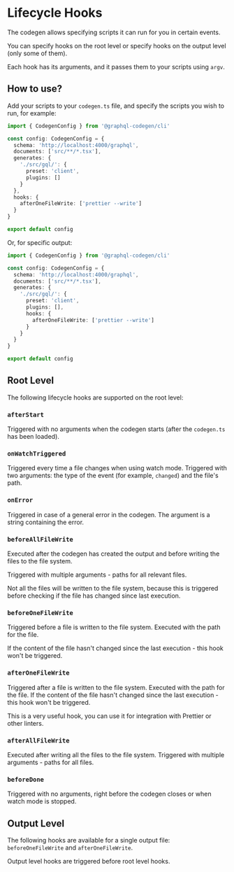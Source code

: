 
# Lifecycle Hooks

The codegen allows specifying scripts it can run for you in certain events.

You can specify hooks on the root level or specify hooks on the output level (only some of them).

Each hook has its arguments, and it passes them to your scripts using `argv`.

## How to use?

Add your scripts to your `codegen.ts` file, and specify the scripts you wish to run, for example:

```ts
import { CodegenConfig } from '@graphql-codegen/cli'

const config: CodegenConfig = {
  schema: 'http://localhost:4000/graphql',
  documents: ['src/**/*.tsx'],
  generates: {
    './src/gql/': {
      preset: 'client',
      plugins: []
    }
  },
  hooks: {
    afterOneFileWrite: ['prettier --write']
  }
}

export default config
```

Or, for specific output:

```ts
import { CodegenConfig } from '@graphql-codegen/cli'

const config: CodegenConfig = {
  schema: 'http://localhost:4000/graphql',
  documents: ['src/**/*.tsx'],
  generates: {
    './src/gql/': {
      preset: 'client',
      plugins: [],
      hooks: {
        afterOneFileWrite: ['prettier --write']
      }
    }
  }
}

export default config
```

## Root Level

The following lifecycle hooks are supported on the root level:

### `afterStart`

Triggered with no arguments when the codegen starts (after the `codegen.ts` has been loaded).

### `onWatchTriggered`

Triggered every time a file changes when using watch mode.
Triggered with two arguments: the type of the event (for example, `changed`) and the file's path.

### `onError`

Triggered in case of a general error in the codegen. The argument is a string containing the error.

### `beforeAllFileWrite`

Executed after the codegen has created the output and before writing the files to the file system.

Triggered with multiple arguments - paths for all relevant files.

<Callout>
  Not all the files will be written to the file system, because this is triggered before checking if the file has
  changed since last execution.
</Callout>

### `beforeOneFileWrite`

Triggered before a file is written to the file system. Executed with the path for the file.

If the content of the file hasn't changed since the last execution - this hook won't be triggered.

### `afterOneFileWrite`

Triggered after a file is written to the file system. Executed with the path for the file.
If the content of the file hasn't changed since the last execution - this hook won't be triggered.

<Callout>This is a very useful hook, you can use it for integration with Prettier or other linters.</Callout>

### `afterAllFileWrite`

Executed after writing all the files to the file system.
Triggered with multiple arguments - paths for all files.

### `beforeDone`

Triggered with no arguments, right before the codegen closes or when watch mode is stopped.

## Output Level

The following hooks are available for a single output file: `beforeOneFileWrite` and `afterOneFileWrite`.

Output level hooks are triggered before root level hooks.
